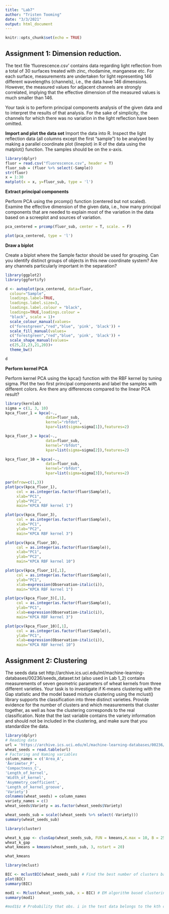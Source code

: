 ```yaml
---
title: "Lab7"
author: "Tristen Tooming"
date: "3/3/2021"
output: html_document
---
```


```r
knitr::opts_chunk$set(echo = TRUE)
```

## Assignment 1: Dimension reduction.

The text file ‘fluorescence.csv’ contains data regarding light reflection from a total of 30 surfaces treated with zinc, rhodamine, manganese etc. For each surface, measurements are undertaken for light representing 146 different wavelengths (channels), i.e., the data have 146 dimensions. However, the measured values for adjacent channels are strongly correlated, implying that the effective dimension of the measured values is much smaller than 146.

Your task is to perform principal components analysis of the given data and to interpret the results of that analysis. For the sake of simplicity, the channels for which there was no variation in the light reflection have been omitted.

**Import and plot the data set**
Import the data into R. Inspect the light reflection data (all columns except the first “sample”) to be analysed by making a parallel coordinate plot (lineplot) in R of the data using the matplot() function. The samples should be on the x-axis.


```r
library(dplyr)
fluor = read.csv("fluorescence.csv", header = T)
fluor_sub = (fluor %>% select(-Sample))
str(fluor)
x = 1:30
matplot(x = x, y=fluor_sub, type = 'l')
```

**Extract principal components**

Perform PCA using the prcomp() function (centered but not scaled). Examine the effective dimension of the given data, i.e., how many principal components that are needed to explain most of the variation in the data based on a screeplot and sources of variation.


```r
pca_centered = prcomp(fluor_sub, center = T, scale. = F)

plot(pca_centered, type = 'l')
```
**Draw a biplot**

Create a biplot where the Sample factor should be used for grouping. Can you identify distinct groups of objects in this new coordinate system? Are any channels particularly important in the separation?

```r
library(ggplot2)
library(ggfortify)

d <- autoplot(pca_centered, data=fluor, 
  colour="Sample", 
  loadings.label=TRUE, 
  loadings.label.size=3,
  loadings.label.colour = "black",
  loadings=TRUE,loadings.colour = 
  "black", scale = 1)+
  scale_colour_manual(values=
  c("forestgreen","red","blue", 'pink', 'black')) +
  scale_fill_manual(values=
  c("forestgreen","red","blue", 'pink', 'black')) +
  scale_shape_manual(values=
  c(25,22,23,21,20))+
  theme_bw()

d
```

**Perform kernel PCA**

Perform kernel PCA using the kpca() function with the RBF kernel by tuning sigma. Plot the two first principal components and label the samples with different colors. Are there any differences compared to the linear PCA result?

```r
library(kernlab)
sigma = c(1, 3, 10)
kpca_fluor_1 = kpca(~.,
                  data=fluor_sub,
                  kernel="rbfdot",
                  kpar=list(sigma=sigma[1]),features=2)

kpca_fluor_3 = kpca(~.,
                  data=fluor_sub,
                  kernel="rbfdot",
                  kpar=list(sigma=sigma[2]),features=2)

kpca_fluor_10 = kpca(~.,
                  data=fluor_sub,
                  kernel="rbfdot",
                  kpar=list(sigma=sigma[3]),features=2)

par(mfrow=c(1,3))
plot(pcv(kpca_fluor_1),
     col = as.integer(as.factor(fluor$Sample)),
     xlab="PC1",
     ylab="PC2",
     main="KPCA RBF kernel 1")

plot(pcv(kpca_fluor_3),
     col = as.integer(as.factor(fluor$Sample)),
     xlab="PC1",
     ylab="PC2",
     main="KPCA RBF kernel 3")

plot(pcv(kpca_fluor_10),
     col = as.integer(as.factor(fluor$Sample)),
     xlab="PC1",
     ylab="PC2",
     main="KPCA RBF kernel 10")

plot(pcv(kpca_fluor_1)[,1],
     col = as.integer(as.factor(fluor$Sample)),
     ylab="PC1",
     xlab=expression(Observation~italic(i)),
     main="KPCA RBF kernel 1")

plot(pcv(kpca_fluor_3)[,1],
     col = as.integer(as.factor(fluor$Sample)),
     ylab="PC1",
     xlab=expression(Observation~italic(i)),
     main="KPCA RBF kernel 3")

plot(pcv(kpca_fluor_10)[,1],
     col = as.integer(as.factor(fluor$Sample)),
     ylab="PC1",
     xlab=expression(Observation~italic(i)),
     main="KPCA RBF kernel 10")

```

## Assignment 2: Clustering

The seeds data set http://archive.ics.uci.edu/ml/machine-learning-databases/00236/seeds_dataset.txt (also used in Lab 1_2) contains measurements of seven geometric parameters of wheat kernels from three different varieties. Your task is to investigate if K-means clustering with the Gap statistic and the model based mixture clustering using the mclust() library supports the classification into three distinct varieties. Provide evidence for the number of clusters and which measurements that cluster together, as well as how the clustering corresponds to the real classification. Note that the last variable contains the variety information and should not be included in the clustering, and make sure that you standardize the data.

```r
library(dplyr)
# Reading data
url = 'https://archive.ics.uci.edu/ml/machine-learning-databases/00236/seeds_dataset.txt'
wheat_seeds = read.table(url)
# Factoring and Naming variables
column_names = c('Area_A',
'Åerimeter_P',
'Compactness_C',
'Length_of_kernel',
'Width_of_kernel',
'Asymmetry_coefficient',
'Length_of_kernel_groove',
'Variety')
colnames(wheat_seeds) = column_names
variety_names = c()
wheat_seeds$Variety = as.factor(wheat_seeds$Variety)

wheat_seeds_sub = scale((wheat_seeds %>% select(-Variety)))
summary(wheat_seeds_sub)
```

```r
library(cluster)

wheat_k_gap <- clusGap(wheat_seeds_sub, FUN = kmeans,K.max = 10, B = 250)
wheat_k_gap
what_kmeans = kmeans(wheat_seeds_sub, 3, nstart = 20)

what_kmeans
```

```r
library(mclust)

BIC <- mclustBIC(wheat_seeds_sub) # Find the best number of clusters based on BIC
plot(BIC)
summary(BIC)

mod1 <- Mclust(wheat_seeds_sub, x = BIC) # EM algorithm based clustering
summary(mod1)

#mod1$z # Probability that obs. i in the test data belongs to the kth class.
```

